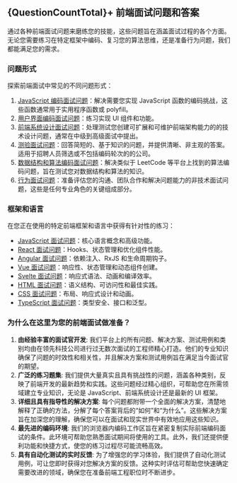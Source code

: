 
## {QuestionCountTotal}+ 前端面试问题和答案

通过各种前端面试问题来磨练您的技能，这些问题旨在涵盖面试过程的各个方面。 无论您需要练习在特定框架中编码、复习您的算法思维，还是准备行为问题，我们都能满足您的需求。

### 问题形式

探索前端面试中常见的不同问题形式：

1. [JavaScript 编码面试问题](/questions/formats/javascript-functions)：解决需要您实现 JavaScript 函数的编码挑战，这些函数通常用于实用程序函数或 polyfill。
2. [用户界面编码面试问题](/questions/formats/ui-coding)：练习实现 UI 组件和功能。
3. [前端系统设计面试问题](/questions/formats/system-design)：处理测试您创建可扩展和可维护前端架构能力的的技术设计问题，通常在中级到高级面试中提出。
4. [测验面试问题](/questions/formats/quiz)：回答简短的、基于知识的问题，并提供清晰、非主观的答案。 适用于招聘人员筛选或不包括编码轮次的的公司。
5. [数据结构和算法编码面试问题](/questions/formats/algo-coding)：解决类似于 LeetCode 等平台上找到的算法编码问题，旨在测试您对数据结构和算法的知识。
6. [行为面试问题](/behavioral-interview-playbook)：准备评估您的沟通、团队合作和解决问题能力的非技术面试问题，这些是任何专业角色的关键组成部分。

### 框架和语言

在您正在使用的特定前端框架和语言中获得有针对性的练习：

* [JavaScript 面试问题](/questions/javascript-interview-questions)：核心语言概念和高级功能。
* [React 面试问题](/questions/react-interview-questions)：Hooks、状态管理和优化组件性能。
* [Angular 面试问题](/questions/angular-interview-questions)：依赖注入、RxJS 和生命周期钩子。
* [Vue 面试问题](/questions/vue-interview-questions)：响应性、状态管理和动态组件创建。
* [Svelte 面试问题](/questions/svelte-interview-questions)：响应式语法、动画和编译效率。
* [HTML 面试问题](/questions/html-interview-questions)：语义结构、可访问性和最佳实践。
* [CSS 面试问题](/questions/css-interview-questions)：布局、响应式设计和动画。
* [TypeScript 面试问题](/questions/typescript-interview-questions)：类型安全、接口和泛型。

### 为什么在这里为您的前端面试做准备？

1. **由经验丰富的面试官开发**: 我们平台上的所有问题、解决方案、测试用例和类别均由在领先科技公司进行过无数次面试的工程师精心打造。他们的专业知识确保了问题的时效性和相关性，并且解决方案和测试用例旨在满足当今面试官的期望。
2. **广泛的练习题集**: 我们提供大量真实且具有挑战性的问题，涵盖各种类别，反映了前端开发的最新趋势和实践。这些问题经过精心组织，可帮助您在所需领域建立专业知识，无论是 JavaScript、前端系统设计还是最新的 UI 框架。
3. **详细且具有指导性的解决方案**: 每个问题都附带一个全面的解决方案，清楚地解释了正确的方法，分解了每个答案背后的“如何”和“为什么”。这些解决方案旨在加深您的理解，确保您可以在面试和现实世界中有效地应用这些知识。
4. **最先进的编码环境**: 我们的浏览器内编码工作区旨在紧密复制实际前端编码面试的条件。此环境可帮助您熟悉面试期间将使用的工具。此外，我们还提供便利功能和快捷方式，使您的练习过程尽可能流畅高效。
5. **具有自动化测试的实时反馈**: 为了增强您的学习体验，我们提供了自动化测试用例，可让您即时获得对您解决方案的反馈。这种实时评估可帮助您快速确定需要改进的领域，确保您在准备前端工程职位时不断进步。
